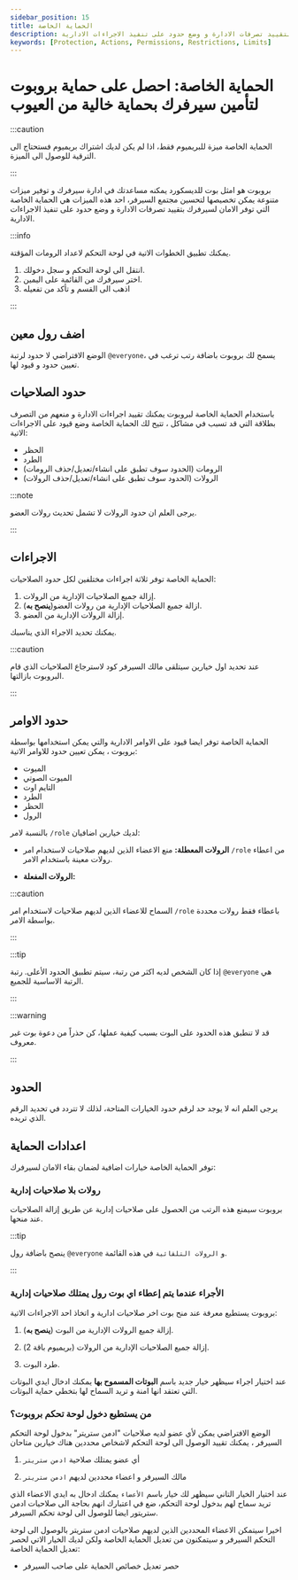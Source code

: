 ```yaml
---
sidebar_position: 15
title: الحماية الخاصة
description: الحماية الخاصة توفر لك مجتمع آمن لسيرفرك بتقييد تصرفات الادارة و وضع حدود على تنفيذ الاجراءات الادارية.
keywords: [Protection, Actions, Permissions, Restrictions, Limits]
---
```


# الحماية الخاصة: احصل على حماية بروبوت لتأمين سيرفرك بحماية خالية من العيوب

:::caution 

الحماية الخاصة ميزة للبريميوم فقط، اذا لم يكن لديك اشتراك بريميوم فستحتاج الى الترقية للوصول الى الميزة.

:::

بروبوت هو امثل بوت للديسكورد يمكنه مساعدتك في ادارة سيرفرك و توفير ميزات متنوعة يمكن تخصيصها لتحسين مجتمع السيرفر، احد هذه الميزات هي الحماية الخاصة التي توفر الامان لسيرفرك بتقييد تصرفات الادارة و وضع حدود على تنفيذ الاجراءات الادارية.

:::info

يمكنك تطبيق الخطوات الاتية في لوحة التحكم لاعداد الرومات المؤقتة.

1. انتقل الى لوحة التحكم و سجل دخولك. 
2. اختر سيرفرك من القائمة على اليمين.
3. اذهب الى القسم و تأكد من تفعيله

:::

## اضف رول معين

الوضع الافتراضي لا حدود لرتبة `@everyone`، يسمح لك بروبوت باضافة رتب ترغب في تعيين حدود و قيود لها.

## حدود الصلاحيات

باستخدام الحماية الخاصة لبروبوت يمكنك تقييد اجراءات الادارة و منعهم من التصرف بطلاقة التي قد تسبب في مشاكل ، تتيح لك الحماية الخاصة وضع قيود على الاجراءات الاتية:

- الحظر
- الطرد
- الرومات (الحدود سوف تطبق على انشاء/تعديل/حذف الرومات)
- الرولات (الحدود سوف تطبق على انشاء/تعديل/حذف الرولات)

:::note 

يرجى العلم ان حدود الرولات لا تشمل تحديث رولات العضو.

:::

## الاجراءات

الحماية الخاصة توفر ثلاثة اجراءات مختلفين لكل حدود الصلاحيات:

1. إزالة جميع الصلاحيات الإدارية من الرولات.
2. ازالة جميع الصلاحيات الإدارية من رولات العضو(**ينصح به**).
3. إزالة الرولات الإدارية من العضو.

يمكنك تحديد الاجراء الذي يناسبك.

:::caution

عند تحديد اول خيارين سيتلقى مالك السيرفر كود لاسترجاع الصلاحيات الذي قام البروبوت بازالتها.

:::

## حدود الاوامر

الحماية الخاصة توفر ايضا قيود على الاوامر الادارية والتي يمكن استخدامها بواسطة بروبوت ، يمكن تعيين حدود للاوامر الاتية:

- الميوت
- الميوت الصوتي
- التايم اوت
- الطرد
- الحظر
- الرول

بالنسبة لامر `/role` لديك خيارين اضافيان:

- **الرولات المعطلة:** منع الاعضاء الذين لديهم صلاحيات لاستخدام امر `/role` من اعطاء رولات معينة باستخدام الامر.

- **الرولات المفعلة:**

:::caution

السماح للاعضاء الذين لديهم صلاحيات لاستخدام امر `/role` باعطاء فقط رولات محددة بواسطة الامر.

:::

:::tip

إذا كان الشخص لديه اكثر من رتبة، سيتم تطبيق الحدود الأعلى. رتبة `@everyone` هي الرتبة الاساسية للجميع.

:::

:::warning

قد لا تنطبق هذه الحدود على البوت بسبب كيفية عملها، كن حذراً من دعوة بوت غير معروف.

:::

## الحدود 

يرجى العلم انه لا يوجد حد لرقم حدود الخيارات المتاحة، لذلك لا تتردد في تحديد الرقم الذي تريده.


## اعدادات الحماية

توفر الحماية الخاصة خيارات اضافية لضمان بقاء الامان لسيرفرك:

### رولات بلا صلاحيات إدارية

بروبوت سيمنع هذه الرتب من الحصول على صلاحيات إدارية عن طريق إزالة الصلاحيات عند منحها.

:::tip

ينصح باضافة رول `@everyone` و `الرولات التلقائية` في هذه القائمة.

:::

### الأجراء عندما يتم إعطاء اي بوت رول يمتلك صلاحيات إدارية

بروبوت يستطيع معرفة عند منح بوت اخر صلاحيات ادارية و اتخاذ احد الاجراءات الاتية:

1. إزالة جميع الرولات الإدارية من البوت (**ينصح به**).

2. إزالة جميع الصلاحيات الإدارية من الرولات (بريميوم باقة 2).

3. طرد البوت.

عند اختيار اجراء سيظهر خيار جديد باسم **البوتات المسموح بها** يمكنك ادخال ايدي البوتات التي تعتقد انها امنة و تريد السماح لها بتخطي حماية البوتات.

### من يستطيع دخول لوحة تحكم بروبوت؟

الوضع الافتراضي يمكن لأي عضو لديه صلاحيات "ادمن ستريتر" بدخول لوحة التحكم السيرفر ، يمكنك تقييد الوصول الى لوحة التحكم لاشخاص محددين هناك خيارين متاحان

1. أي عضو يمتلك صلاحية `ادمن ستريتر`

2. مالك السيرفر و اعضاء محددين لديهم `ادمن ستريتر`

عند اختيار الخيار التاني سيظهر لك خيار باسم `الأعضاء` يمكنك ادخال به ايدي الاعضاء الذي تريد  سماح لهم بدخول لوحة التحكم، ضع في اعتبارك انهم بحاجة الى صلاحيات ادمن ستريتور ايضا للوصول الى لوحة تحكم السيرفر.

اخيرا سيتمكن الاعضاء المحددين الذين لديهم صلاحيات ادمن ستريتر بالوصول الى لوحة التحكم السيرفر و سيتمكنون من تعديل الحماية الخاصة ولكن لديك الخيار الاتي لحصر تعديل الحماية الخاصة:

- حصر تعديل خصائص الحماية على صاحب السيرفر



